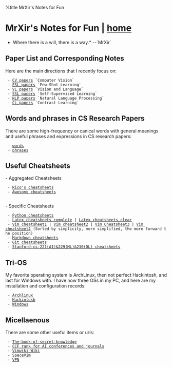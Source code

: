 %title MrXir's Notes for Fun
= MrXir's Notes for Fun | [[/index|home]] =

*Where there is a will,  there is a way.*    --`MrXir`

== Paper List and Corresponding Notes ==

Here are the main directions that I recently focus on:

  - [[CV papers]] `Computer Vision`
  - [[FSL papers]] `Few-Shot Learning`
  - [[VL papers]] `Vision and Language`
  - [[SSL papers]] `Self-Supervised Learning`
  - [[NLP papers]] `Natural Language Processing`
  - [[CL papers]] `Contrast Learning` 


== Words and phrases in CS Research Papers ==

There are some high-frequency or canical words with general meanings and useful phrases and expressions in CS research papers:

  - [[wordsi|words]]
  - [[phrasesi|phrases]]


== Useful Cheatsheets ==

- Aggregated Cheatsheets
  - [[https://devhints.io|Rico's cheatsheets]]
  - [[https://lecoupa.github.io/awesome-cheatsheets/|Awesome cheatsheets]]
    
- Specific Cheatsheets
  - [[https://gto76.github.io/python-cheatsheet/|Python cheatsheets]]
  - [[http://www.utc.fr/~jlaforet/Suppl/latex-cheatsheet.pdf|Latex cheatsheets complete]] | [[https://latex4ei.de/downloads/LaTeX_CheatSheet.pdf|Latex cheatsheets clear]]
  - [[https://www.rosipov.com/images/posts/vim-movement-commands-cheatsheet.png|Vim cheatsheet1]] | [[http://people.csail.mit.edu/vgod/vim/vim-cheat-sheet-en.png|Vim cheatsheet2]] | [[https://cdn.shopify.com/s/files/1/0165/4168/files/preview.png|Vim Cheatsheet3]] | [[http://michael.peopleofhonoronly.com/vim/vim_cheat_sheet_for_programmers_screen.png|Vim cheatsheet4]] (Sorted by simplicity, more simplified, the more forward the position)
  - [[https://github.com/tchapi/markdown-cheatsheet|Markdown cheatsheets]]
  - [[http://bilalarslan.me/git-cheat-sheet/|Git cheatsheets]]
  - [[https://stanford.edu/~shervine/teaching/cs-229/|Stanford-cs-221(AI)&229(ML)&230(DL) cheatsheets]]


== Tri-OS ==

My favorite operating system is ArchLinux, then not perfect Hackintosh, and last for Windows with. I have now three OSs in my PC, and here are my installation and configuration records:

  - [[/os/ArchLinux|Archlinux]]
  - [[/os/Hackintosh|Hackintosh]]
  - [[/os/Windows|Windows]]

== Micellaenous ==

There are some other useful items or urls:

  - [[https://github.com/trimstray/the-book-of-secret-knowledge|The-book-of-secret-knowledge]]
  - [[CCF rank for AI conferences and journals]]
  - [[https://emm.ink/wiki/|Vimwiki Wiki]]
  - [[https://spacevim.org/|SpaceVim]]
  - [[VPN]]

